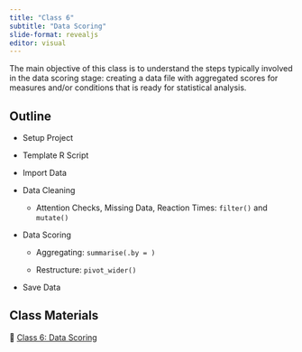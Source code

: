 ```yaml
---
title: "Class 6"
subtitle: "Data Scoring"
slide-format: revealjs
editor: visual
---
```


The main objective of this class is to understand the steps typically involved in the data scoring stage: creating a data file with aggregated scores for measures and/or conditions that is ready for statistical analysis.

## Outline

-   Setup Project

-   Template R Script

-   Import Data

-   Data Cleaning

    -   Attention Checks, Missing Data, Reaction Times: `filter()` and `mutate()`

-   Data Scoring

    -   Aggregating: `summarise(.by = )`

    -   Restructure: `pivot_wider()`

-   Save Data

## Class Materials

📘 [Class 6: Data Scoring](/lectures/lectures-class-6.html)
